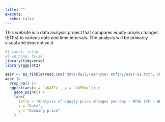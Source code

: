 ```yaml
---
title: ""
execute:
  echo: false
---
```


This website is a data analysis project that compares equity prices changes (ETFs) to various date and time intervals.  The analysis will be primarily visual and descriptive.d

```r
#| label: setup
#| warning: false
library(tidyverse)
library(ggplot2)
```

```r
aesr <- as_tibble(read.csv("data/daily/us/nyse\ etfs/1/aesr.us.txt", check.names = FALSE))
aesr |>
  drop_na() |>
  ggplot(aes(x = `<DATE>`, y = `<OPEN>`)) +
    geom_point() +
    labs(
      title = "Analysis of equity price changes per day - NYSE ETF - AESR",
      x = "Date",
      y = "Opening price"
    )
```

